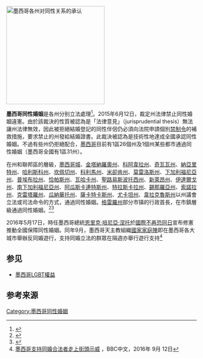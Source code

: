 [[File:Same-sex marriage in Mexico.svg|thumb|260px|right|'''墨西哥各州对同性关系的承认''' 
{{legend|#002255|同性婚姻在该州全境合法。}}
{{legend|#71c837|同性婚姻在该州受法律保護，但实际上不獲承認。}}
{{legend|#9900CC|同性婚姻在该州部分地区合法。}}
]]
{{Same-sex unions}}

'''墨西哥同性婚姻'''是各州分别立法處理<ref>{{cite web| url=http://www.canadainternational.gc.ca/mexico-mexique/consul/mardiv.aspx| title=Marriage and Divorce in Mexico| date=2008-04-29| author=Government of Canada| accessdate=2009-12-15| archive-date=2014-08-07| archive-url=https://web.archive.org/web/20140807212513/http://www.canadainternational.gc.ca/mexico-mexique/consul/mardiv.aspx| dead-url=no}}</ref>。2015年6月12日，{{tsl|en|Supreme Court of Justice of the Nation|墨西哥最高法院}}裁定州法律禁止同性婚姻違憲。由於該裁決的性質被認為是「法律意見」（jurisprudential thesis）無法讓州法律無效，因此被拒絕結婚登記的同性伴侶仍必須向法院申請個別[[禁制令|禁制令]]的補救措施，要求禁止的州發給結婚證書。此裁決被認為是技術性地達成全國承認同性婚姻。不過有些州仍拒絕配合，[[墨西哥|墨西哥]]目前有1區26個州及1個州某些都市通過同性婚姻（墨西哥全國有1區31州）。

在州和聯邦區的層級，[[墨西哥城|墨西哥城]]、[[金塔納羅奧州|金塔納羅奧州]]、[[科阿韋拉州|科阿韋拉州]]、[[奇瓦瓦州|奇瓦瓦州]]、[[納亞里特州|納亞里特州]]、[[哈利斯科州|哈利斯科州]]、[[坎佩切州|坎佩切州]]、[[科利馬州|科利馬州]]、[[米卻肯州|米卻肯州]]、[[莫雷洛斯州|莫雷洛斯州]]、[[下加利福尼亞州|下加利福尼亞州]]、[[普埃布拉州|普埃布拉州]]、[[恰帕斯州|恰帕斯州]]、[[瓦哈卡州|瓦哈卡州]]、[[聖路易斯波托西州|聖路易斯波托西州]]、[[新萊昂州|新萊昂州]]、[[伊達爾戈州|伊達爾戈州]]、[[南下加利福尼亞州|南下加利福尼亞州]]、[[阿瓜斯卡連特斯州|阿瓜斯卡連特斯州]]、[[特拉斯卡拉州|特拉斯卡拉州]]、[[錫那羅亞州|錫那羅亞州]]、[[索諾拉州|索諾拉州]]、[[克雷塔羅州|克雷塔羅州]]、[[瓜納華托州|瓜納華托州]]、[[薩卡特卡斯州|薩卡特卡斯州]]、[[尤卡坦州|尤卡坦州]]、[[韋拉克魯斯州|韋拉克魯斯州]]以州議會立法或司法命令的方式，通過同性婚姻。[[格雷羅州|格雷羅州]]部分市镇的行政首長，在市鎮層級通過同性婚姻。<ref>{{cite web|url=http://www.sdpnoticias.com/gay/2013/12/23/legalizan-bodas-gays-en-campeche |title=Legalizan bodas gays en Campeche |publisher=SDP Noticias |date=2013-12-23 |accessdate=2014-04-05 |deadurl=yes |archiveurl=https://web.archive.org/web/20140222202643/http://www.sdpnoticias.com/gay/2013/12/23/legalizan-bodas-gays-en-campeche |archivedate=2014-02-22 }}</ref><ref name=cnnjal>{{cite web|url=http://mexico.cnn.com/nacional/2013/11/01/jalisco-cuna-de-charros-y-tequila-da-primer-paso-hacia-el-matrimonio-gay|title=Jalisco, cuna de charros y tequila, da primer paso hacia el matrimonio gay|language=es|publisher=CNN México|date=2013-11-01|accessdate=2013-11-02|deadurl=yes|archiveurl=https://web.archive.org/web/20131103092855/http://mexico.cnn.com/nacional/2013/11/01/jalisco-cuna-de-charros-y-tequila-da-primer-paso-hacia-el-matrimonio-gay|archivedate=2013-11-03}}</ref>

2016年5月17日，時任墨西哥總統[[恩里克·培尼亞·涅托|恩里克·培尼亞·涅托]]於[[國際不再恐同日|國際不再恐同日]]宣布修憲推動全國保障同性婚姻。同年9月，墨西哥天主教組織[[國家家庭陣|國家家庭陣]]即在墨西哥各大城市舉辦反同婚遊行，支持同婚立法的群眾在隔週亦舉行遊行支持<ref>[https://www.bbc.com/zhongwen/trad/world/2016/09/160912_mexicans_gay_marriage_rally 墨西哥支持同婚合法者走上街頭示威] {{Wayback|url=https://www.bbc.com/zhongwen/trad/world/2016/09/160912_mexicans_gay_marriage_rally |date=20160913212044 }}，BBC中文，2016年 9月 12日</ref>

==参见==
{{Portal box|LGBT|墨西哥}}
* [[墨西哥LGBT權益|墨西哥LGBT權益]]

== 参考来源 ==
{{Reflist|30em}}

[[Category:墨西哥同性婚姻|Category:墨西哥同性婚姻]]